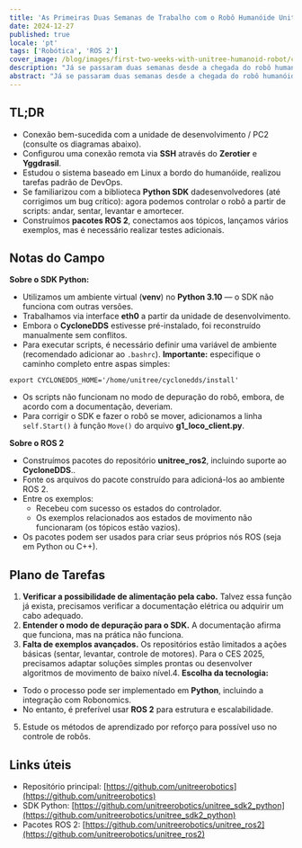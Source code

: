 ```yaml
---
title: 'As Primeiras Duas Semanas de Trabalho com o Robô Humanóide Unitree G1'
date: 2024-12-27
published: true
locale: 'pt'
tags: ['Robótica', 'ROS 2']
cover_image: /blog/images/first-two-weeks-with-unitree-humanoid-robot/cover.webp
description: "Já se passaram duas semanas desde a chegada do robô humanóide Unitree G1 ao laboratório Robonomics. Uma equipe de pelo menos cinco engenheiros com mestrado em robótica imediatamente começou a estudar e programar o novo dispositivo. Queremos compartilhar as primeiras notícias do campo: impressões, descobertas e desafios no caminho para, como esperamos, uma revolução humanóide!"
abstract: "Já se passaram duas semanas desde a chegada do robô humanóide Unitree G1 ao laboratório Robonomics. Uma equipe de pelo menos cinco engenheiros com mestrado em robótica imediatamente começou a estudar e programar o novo dispositivo. Queremos compartilhar as primeiras notícias do campo: impressões, descobertas e desafios no caminho para, como esperamos, uma revolução humanóide!"
---
```


## TL;DR

- Conexão bem-sucedida com a unidade de desenvolvimento / PC2 (consulte os diagramas abaixo).
- Configurou uma conexão remota via **SSH** através do **Zerotier** e **Yggdrasil**.
- Estudou o sistema baseado em Linux a bordo do humanóide, realizou tarefas padrão de DevOps.
- Se familiarizou com a biblioteca **Python SDK** dadesenvolvedores (até corrigimos um bug crítico): agora podemos controlar o robô a partir de scripts: andar, sentar, levantar e amortecer.
- Construímos **pacotes ROS 2**, conectamos aos tópicos, lançamos vários exemplos, mas é necessário realizar testes adicionais.

<RbImage zoom src="/blog/images/first-two-weeks-with-unitree-humanoid-robot/image-schemes.webp" alt="fluxo de dados do robô humanoide Unitree" />

## Notas do Campo

**Sobre o SDK Python:**

- Utilizamos um ambiente virtual (**venv**) no **Python 3.10** — o SDK não funciona com outras versões.
- Trabalhamos via interface **eth0** a partir da unidade de desenvolvimento.
- Embora o **CycloneDDS** estivesse pré-instalado, foi reconstruído manualmente sem conflitos.
- Para executar scripts, é necessário definir uma variável de ambiente (recomendado adicionar ao `.bashrc`). **Importante:** especifique o caminho completo entre aspas simples:

<RbCode>

```
export CYCLONEDDS_HOME='/home/unitree/cyclonedds/install'
```
</RbCode>

- Os scripts não funcionam no modo de depuração do robô, embora, de acordo com a documentação, deveriam.
- Para corrigir o SDK e fazer o robô se mover, adicionamos a linha `self.Start()` à função `Move()` do arquivo **g1_loco_client.py**.

**Sobre o ROS 2**

- Construímos pacotes do repositório **unitree_ros2**, incluindo suporte ao **CycloneDDS**..
- Fonte os arquivos do pacote construído para adicioná-los ao ambiente ROS 2.
- Entre os exemplos:
  - Recebeu com sucesso os estados do controlador.
  - Os exemplos relacionados aos estados de movimento não funcionaram (os tópicos estão vazios).
- Os pacotes podem ser usados para criar seus próprios nós ROS (seja em Python ou C++).

<RbGridWrapper columns="2" textAlign="center" align="end">
  <RbGridElement>
    <RbImage zoom src="/blog/images/first-two-weeks-with-unitree-humanoid-robot/first-entering.webp" alt="Primeira entrada do robô humanoide da Unitree" />
  </RbGridElement>
  <RbGridElement>
    <RbImage zoom src="/blog/images/first-two-weeks-with-unitree-humanoid-robot/cyclonedds-error.webp" alt="Erro cyclonedds do robô humanoide da Unitree" />
  </RbGridElement>
</RbGridWrapper>

## Plano de Tarefas

1. **Verificar a possibilidade de alimentação pela cabo.** Talvez essa função já exista, precisamos verificar a documentação elétrica ou adquirir um cabo adequado.
2. **Entender o modo de depuração para o SDK.** A documentação afirma que funciona, mas na prática não funciona.
3. **Falta de exemplos avançados.** Os repositórios estão limitados a ações básicas (sentar, levantar, controle de motores). Para o CES 2025, precisamos adaptar soluções simples prontas ou desenvolver algoritmos de movimento de baixo nível.4. **Escolha da tecnologia:**
  - Todo o processo pode ser implementado em **Python**, incluindo a integração com Robonomics.
  - No entanto, é preferível usar **ROS 2** para estrutura e escalabilidade.
5. Estude os métodos de aprendizado por reforço para possível uso no controle de robôs.

## Links úteis

- Repositório principal: [https://github.com/unitreerobotics](https://github.com/unitreerobotics)   
- SDK Python: [https://github.com/unitreerobotics/unitree_sdk2_python](https://github.com/unitreerobotics/unitree_sdk2_python)   
- Pacotes ROS 2: [https://github.com/unitreerobotics/unitree_ros2](https://github.com/unitreerobotics/unitree_ros2)  